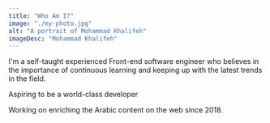 ```yaml
---
title: "Who Am I?"
image: "./my-photo.jpg"
alt: "A portrait of Mohammad Khalifeh"
imageDesc: "Mohammad Khalifeh"
---
```


I'm a self-taught experienced Front-end software engineer who believes in the importance of continuous learning and keeping up with the latest trends in the field.

Aspiring to be a world-class developer

Working on enriching the Arabic content on the web since 2018.


<!--<strong>More about my story coming into programming <a href="#">here</a></strong>-->

<!-- • Jordanian who studied Civil engineering back in university 

• Taught my self programming after discovering my passion for it and its huge potentials 

• Working towards enriching the Arabic content on the web since 2018

• Enjoys solving challenging problems and working on impactful projects -->


<!-- Photo by <a href="https://unsplash.com/@charlesdeluvio?utm_source=unsplash&utm_medium=referral&utm_content=creditCopyText" target="_blank" rel="nofollow noopener noreferrer" aria-label="External Link"><Underlining color={Theme.colors.tertiary} hoverColor={Theme.colors.secondary}>Charles Deluvio</Underlining></a> on Unsplash -->